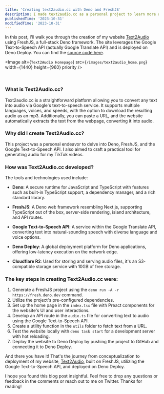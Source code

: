 ```yaml
---
title: 'Creating text2audio.cc with Deno and FreshJS'
description: I made text2audio.cc as a personal project to learn more about Deno, FreshJS, and Google text to speech API. I also wanted to create a useful tool that could help generate audio for my TikTok video.
publishedTime: '2023-10-31'
modifiedTime: '2023-10-31'
---
```


In this post, I'll walk you through the creation of my website [Text2Audio](https://text2audio.cc) using FreshJS, a full-stack Deno framework. The site leverages the Google Text-to-Speech API (actually Google Translate API) and is deployed on Deno Deploy. You can find the [source code here](https://github.com/dunkbing/text2audio).

<Image
  alt={`Text2Audio Homepage`}
  src={`/images/text2audio_home.png`}
  width={1440}
  height={960}
  priority
/>

<br />

### What is Text2Audio.cc?

Text2audio.cc is a straightforward platform allowing you to convert any text into audio via Google's text-to-speech service. It supports multiple languages, voices, and speeds, with the option to download the resulting audio as an mp3. Additionally, you can paste a URL, and the website automatically extracts the text from the webpage, converting it into audio.

### Why did I create Text2Audio.cc?

This project was a personal endeavor to delve into Deno, FreshJS, and the Google Text-to-Speech API. I also aimed to craft a practical tool for generating audio for my TikTok videos.

### How was Text2Audio.cc developed?

The tools and technologies used include:

- **Deno**: A secure runtime for JavaScript and TypeScript with features such as built-in TypeScript support, a dependency manager, and a rich standard library.

- **FreshJS**: A Deno web framework resembling Next.js, supporting TypeScript out of the box, server-side rendering, island architecture, and API routes.

- **Google Text-to-Speech API**: A service within the Google Translate API, converting text into natural-sounding speech with diverse language and voice options.

- **Deno Deploy**: A global deployment platform for Deno applications, offering low-latency execution on the network edge.

- **Cloudflare R2**: Used for storing and serving audio files, it's an S3-compatible storage service with 10GB of free storage.

### The key steps in creating Text2Audio.cc were:

1. Generate a FreshJS project using the `deno run -A -r https://fresh.deno.dev` command.
2. Utilize the project's pre-configured dependencies.
3. Set up the home page in the `index.tsx` file with Preact components for the website's UI and user interactions.
4. Develop an API route in the `audio.ts` file for converting text to audio using the Google Text-to-Speech API.
5. Create a utility function in the `utils` folder to fetch text from a URL.
6. Test the website locally with `deno task start` for a development server with hot reloading.
7. Deploy the website to Deno Deploy by pushing the project to GitHub and connecting it to Deno Deploy.

And there you have it! That's the journey from conceptualization to deployment of my website, [Text2Audio](https://text2audio.cc), built on FreshJS, utilizing the Google Text-to-Speech API, and deployed on Deno Deploy.

I hope you found this blog post insightful. Feel free to drop any questions or feedback in the comments or reach out to me on Twitter. Thanks for reading!
